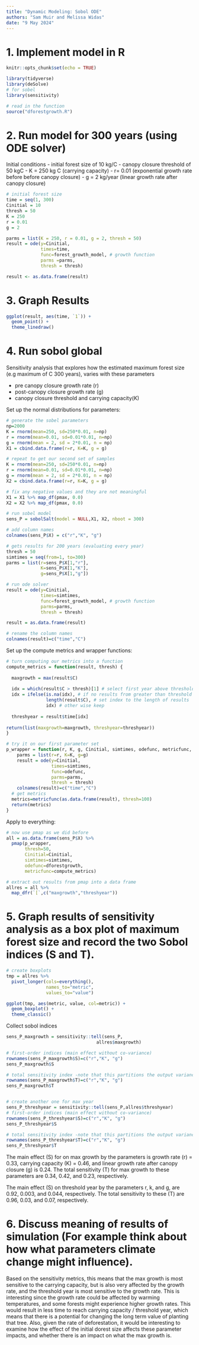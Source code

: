```yaml
---
title: "Dynamic Modeling: Sobol ODE"
authors: "Sam Muir and Melissa Widas"
date: "9 May 2024"
---
```


# 1. Implement model in R

```r
knitr::opts_chunk$set(echo = TRUE)

library(tidyverse)
library(deSolve)
# for sobel
library(sensitivity)
```


```r
# read in the function
source("dforestgrowth.R")
```


# 2. Run model for 300 years (using ODE solver)

Initial conditions
- initial forest size of 10 kg/C
- canopy closure threshold of 50 kgC
- K = 250 kg C (carrying capacity)
- r= 0.01 (exponential growth rate before before canopy closure)
- g = 2 kg/year (linear growth rate after canopy closure)

```r
# initial forest size
time = seq(1, 300)
Cinitial = 10
thresh = 50
K = 250
r = 0.01
g = 2

parms = list(K = 250, r = 0.01, g = 2, thresh = 50)
result = ode(y=Cinitial, 
             times=time,
             func=forest_growth_model, # growth function
             parms =parms,
             thresh = thresh)

result <- as.data.frame(result)
```


# 3. Graph Results
```r
ggplot(result, aes(time, `1`)) +
  geom_point() +
  theme_linedraw()
```


# 4. Run sobol global

Sensitivity analysis that explores how the estimated maximum forest size (e.g maximum of C 300 years), varies with these parameters

- pre canopy closure growth rate (r)
- post-canopy closure growth rate (g)
- canopy closure threshold and carrying capacity(K)

Set up the normal distributions for parameters:
```r
# generate the sobel parameters
np=2000
K = rnorm(mean=250, sd=250*0.01, n=np)
r = rnorm(mean=0.01, sd=0.01*0.01, n=np)
g = rnorm(mean = 2, sd = 2*0.01, n = np)
X1 = cbind.data.frame(r=r, K=K, g = g)

# repeat to get our second set of samples
K = rnorm(mean=250, sd=250*0.01, n=np)
r = rnorm(mean=0.01, sd=0.01*0.01, n=np)
g = rnorm(mean = 2, sd = 2*0.01, n = np)
X2 = cbind.data.frame(r=r, K=K, g = g)

# fix any negative values and they are not meaningful
X1 = X1 %>% map_df(pmax, 0.0)
X2 = X2 %>% map_df(pmax, 0.0)

# run sobel model
sens_P = sobolSalt(model = NULL,X1, X2, nboot = 300)

# add column names 
colnames(sens_P$X) = c("r","K", "g")
```


```r
# gets results for 200 years (evaluating every year)
thresh = 50
simtimes = seq(from=1, to=300)
parms = list(r=sens_P$X[1,"r"], 
             K=sens_P$X[1,"K"], 
             g=sens_P$X[1,"g"])

# run ode solver
result = ode(y=Cinitial, 
             times=simtimes,
             func=forest_growth_model, # growth function
             parms=parms,
             thresh = thresh)

result = as.data.frame(result)

# rename the column names
colnames(result)=c("time","C")
```


Set up the compute metrics and wrapper functions:
```r
# turn computing our metrics into a function
compute_metrics = function(result, thresh) {
  
  maxgrowth = max(result$C)
  
  idx = which(result$C > thresh)[1] # select first year above threshold
  idx = ifelse(is.na(idx), # if no results from greater than threshold
               length(result$C), # set index to the length of results 
               idx) # other wise keep
  
  threshyear = result$time[idx]
  
return(list(maxgrowth=maxgrowth, threshyear=threshyear))
}
```

```r
# try it on our first parameter set
p_wrapper = function(r, K, g, Cinitial, simtimes, odefunc, metricfunc, thresh) {
    parms = list(r=r, K=K, g=g)
    result = ode(y=Cinitial, 
                 times=simtimes, 
                 func=odefunc, 
                 parms=parms,
                 thresh = thresh) 
    colnames(result)=c("time","C")
  # get metrics
  metrics=metricfunc(as.data.frame(result), thresh=100)
  return(metrics)
}
```

Apply to everything:
```r
# now use pmap as we did before
all = as.data.frame(sens_P$X) %>% 
  pmap(p_wrapper, 
       thresh=50,
       Cinitial=Cinitial, 
       simtimes=simtimes,
       odefunc=dforestgrowth,
       metricfunc=compute_metrics)

# extract out results from pmap into a data frame
allres = all %>% 
  map_dfr(`[`,c("maxgrowth","threshyear"))

```



# 5. Graph results of sensitivity analysis as a box plot of maximum forest size and record the two Sobol indices (S and T).

```r
# create boxplots
tmp = allres %>% 
  pivot_longer(cols=everything(),
               names_to="metric", 
               values_to="value")

ggplot(tmp, aes(metric, value, col=metric)) + 
  geom_boxplot() + 
  theme_classic()
```

Collect sobol indices
```r
sens_P_maxgrowth = sensitivity::tell(sens_P,
                                  allres$maxgrowth)

# first-order indices (main effect without co-variance)
rownames(sens_P_maxgrowth$S)=c("r","K", "g")
sens_P_maxgrowth$S

# total sensitivity index -note that this partitions the output variance 
rownames(sens_P_maxgrowth$T)=c("r","K", "g")
sens_P_maxgrowth$T


# create another one for max year
sens_P_threshyear = sensitivity::tell(sens_P,allres$threshyear)
# first-order indices (main effect without co-variance)
rownames(sens_P_threshyear$S)=c("r","K", "g")
sens_P_threshyear$S

# total sensitivity index -note that this partitions the output variance - so values sum to 1
rownames(sens_P_threshyear$T)=c("r","K", "g")
sens_P_threshyear$T
```

The main effect (S) for on max growth by the parameters is growth rate (r) = 0.33, carrying capacity (K) = 0.46, and linear growth rate after canopy closure (g) is 0.24. The total sensitivity (T) for max growth to these parameters are 0.34, 0.42, and 0.23, respectively.

The main effect (S) on threshold year by the parameters r, k, and g, are 0.92, 0.003, and 0.044, respectively. The total sensitivity to these (T) are 0.96, 0.03, and 0.07, respectively. 


# 6. Discuss meaning of results of simulation (For example think about how what parameters climate change might influence).

Based on the sensitivity metrics, this means that the max growth is most sensitive to the carrying capacity, but is also very affected by the growth rate, and the threshold year is most sensitive to the growth rate. This is interesting since the growth rate could be affected by warming temperatures, and some forests might experience higher growth rates. This would result in less time to reach carrying capacity / threshold year, which means that there is a potential for changing the long term value of planting that tree. Also, given the rate of deforestation, it would be interesting to examine how the effect of the initial dorest size affects these parameter impacts, and whether there is an impact on what the max growth is. 

